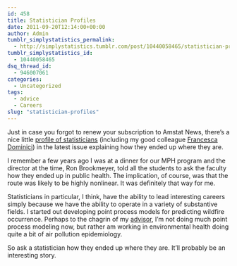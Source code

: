 ```yaml
---
id: 458
title: Statistician Profiles
date: 2011-09-20T12:14:00+00:00
author: Admin
tumblr_simplystatistics_permalink:
  - http://simplystatistics.tumblr.com/post/10440058465/statistician-profiles
tumblr_simplystatistics_id:
  - 10440058465
dsq_thread_id:
  - 946007061
categories:
  - Uncategorized
tags:
  - advice
  - Careers
slug: "statistician-profiles"
---
```

Just in case you forgot to renew your subscription to Amstat News, there&#8217;s a nice little <a href="http://magazine.amstat.org/blog/2011/09/01/nextstop/" target="_blank">profile of statisticians</a> (including my good colleague <a href="http://www.hsph.harvard.edu/faculty/francesca-dominici/" target="_blank">Francesca Dominici</a>) in the latest issue explaining how they ended up where they are.

I remember a few years ago I was at a dinner for our MPH program and the director at the time, Ron Brookmeyer, told all the students to ask the faculty how they ended up in public health. The implication, of course, was that the route was likely to be highly nonlinear. It was definitely that way for me.

Statisticians in particular, I think, have the ability to lead interesting careers simply because we have the ability to operate in a variety of substantive fields. I started out developing point process models for predicting wildfire occurrence. Perhaps to the chagrin of my <a href="http://www.stat.ucla.edu/~frederic/" target="_blank">advisor</a>, I&#8217;m not doing much point process modeling now, but rather am working in environmental health doing quite a bit of air pollution epidemiology.

So ask a statistician how they ended up where they are. It&#8217;ll probably be an interesting story.
